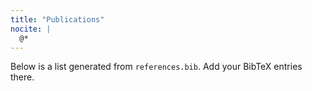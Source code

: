 ```yaml
---
title: "Publications"
nocite: |
  @*
---
```


Below is a list generated from `references.bib`. Add your BibTeX entries there.